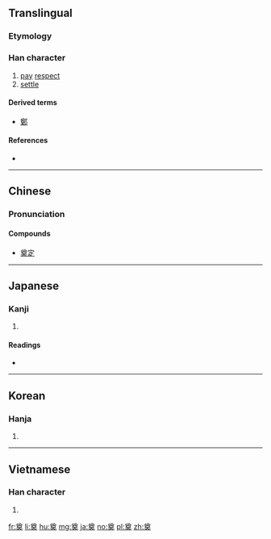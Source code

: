 ==Translingual==

===Etymology===
{{Han compound|酋|丌|t1=wine|t2=table|ls=ic}}

===Han character===
{{Han char|rn=37|rad=大|as=09|sn=12|four=80430|canj=TWK|ids=⿱酋大}}

# [[pay]] [[respect]]
# [[settle]]

====Derived terms====
* [[鄭]]

====References====
* {{Han ref|kx=0253.050|dkj=05960|dj=0514.300|hdz=10546.060|uh=5960|ud=22880|bh=B3FE|bd=46078}}

----

==Chinese==
{{zh-forms}}

===Pronunciation===
{{zh-pron
|m=diàn
|c=din6
|mc=y
|oc=y
|ma=
|cat=v
}}

====Compounds====
* [[奠定]]

----

==Japanese==

===Kanji===
{{ja-kanji|grade=|rs=大09}}

# {{defn|lang=ja|sort=大09}}

====Readings====
* {{ja-readings|on=[[てん]] (ten), [[でん]] (den), [[てい]] (tei)|kun=[[まつる]] (matsuru), [[さだめる]] (sadameru)}}

----

==Korean==

===Hanja===
{{ko-hanja|hangeul=전|rv=jeon|mr=chŏn}}

# {{defn|lang=ko|sort=大09}}

----

==Vietnamese==

===Han character===
{{vi-hantu|[[điện]]|rs=大09}}

# {{defn|lang=vi|sort=大09}}

[[fr:奠]]
[[li:奠]]
[[hu:奠]]
[[mg:奠]]
[[ja:奠]]
[[no:奠]]
[[pl:奠]]
[[zh:奠]]
